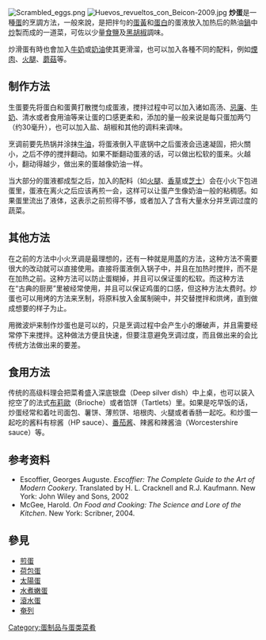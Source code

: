 {{Multiple issues|
{{unreferenced|time=2011-07-21T15:34:20+00:00}}
{{Copy edit|time=2021-04-23T08:32:33+00:00}}
}}
{{noteTA|G1=Food}}
[[File:Scrambled_eggs.png|thumb]]
[[File:Huevos_revueltos_con_Beicon-2009.jpg|thumb]]
'''炒蛋'''是一種[[蛋|蛋]]的烹調方法，一般來說，是把拌勻的[[蛋黃|蛋黃]]和[[蛋白|蛋白]]的蛋液放入加热后的熱油[[鍋|鍋]]中[[炒|炒]]製而成的一道菜，可佐以少量[[食鹽|食鹽]]及[[黑胡椒|黑胡椒]]調味。

炒滑蛋有時也會加入[[牛奶|牛奶]]或[[黃油|奶油]]使其更滑溜，也可以加入各種不同的配料，例如[[煙肉|煙肉]]、[[火腿|火腿]]、[[蘑菇|蘑菇]]等。

== 制作方法 ==
生蛋要先将蛋白和蛋黄打散搅匀成蛋液，搅拌过程中可以加入诸如高汤、[[鮮奶油|忌廉]]、[[牛奶|牛奶]]、清水或者食用油等来让蛋的口感更柔和，添加的量一般来说是每只蛋加两勺（约30毫升），也可以加入盐、胡椒和其他的调料来调味。

烹调前要先热锅并涂抹[[牛油|牛油]]，将蛋液倒入平底锅中之后蛋液会迅速凝固，把火關小，之后不停的搅拌翻动。如果不斷翻动蛋液的话，可以做出松软的蛋来。火越小，翻动得越少，做出来的蛋越像奶油一样。

当大部分的蛋液都成型之后，加入的配料（如[[火腿|火腿]]、[[香草|香草]]或[[芝士|芝士]]）会在小火下包进蛋里，蛋液在离火之后应该再煎一会，这样可以让蛋产生像奶油一般的粘稠感。如果蛋里流出了液体，这表示之前煎得不够，或者加入了含有大量水分并烹调过度的蔬菜。

== 其他方法 ==
在之前的方法中小火烹调是最理想的，还有一种就是用[[蒸|蒸]]的方法，这种方法不需要很大的改动就可以直接使用。直接将蛋液倒入锅子中，并且在加热时搅拌，而不是在加热之前。这种方法可以防止蛋糊掉，并且可以保证蛋的松软。而这种方法在“古典的厨房”里被经常使用，并且可以保证鸡蛋的口感，但这种方法太费时。炒蛋也可以用烤的方法来烹制，将原料放入金属制碗中，并交替搅拌和烘烤，直到做成想要的样子为止。

用微波炉来制作炒蛋也是可以的，只是烹调过程中会产生小的爆破声，并且需要经常停下来搅拌。这种做法方便且快速，但要注意避免烹调过度，而且做出来的会比传统方法做出来的要差。

== 食用方法 ==
传统的高级料理会把菜肴盛入深底银盘（Deep silver dish）中上桌，也可以装入挖空了的法式[[布莉歐|布莉歐]]（Brioche）或者馅饼（Tartlets）里。如果是吃早饭的话，炒蛋经常和着吐司面包、薯饼、薄煎饼、培根肉、火腿或者香肠一起吃。和炒蛋一起吃的酱料有棕酱（HP sauce）、[[番茄酱|番茄酱]]、辣酱和辣酱油（Worcestershire sauce）等。

== 参考资料 ==
* Escoffier, Georges Auguste. ''Escoffier: The Complete Guide to the Art of Modern Cookery''. Translated by H. L. Cracknell and R.J. Kaufmann. New York: John Wiley and Sons, 2002
* McGee, Harold. ''On Food and Cooking: The Science and Lore of the Kitchen''. New York: Scribner, 2004.

== 參見 ==
* [[煎蛋|煎蛋]]
* [[荷包蛋|荷包蛋]]
* [[太陽蛋|太陽蛋]]
* [[水煮嫩蛋|水煮嫩蛋]]
* [[滾水蛋|滾水蛋]]
* [[奄列|奄列]]

[[Category:蛋制品与蛋类菜肴|Category:蛋制品与蛋类菜肴]]
